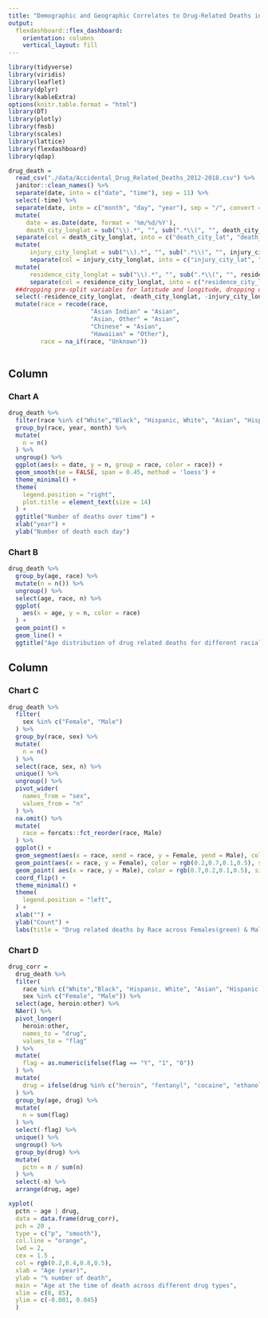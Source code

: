 ```yaml
---
title: "Demographic and Geographic Correlates to Drug-Related Deaths in Connecticut"
output: 
  flexdashboard::flex_dashboard:
    orientation: columns
    vertical_layout: fill
---
```


```r
library(tidyverse)
library(viridis)
library(leaflet)
library(dplyr)
library(kableExtra)
options(knitr.table.format = "html")
library(DT)
library(plotly)
library(fmsb)
library(scales)
library(lattice)
library(flexdashboard)
library(qdap)

```

```r
drug_death =
  read_csv("./data/Accidental_Drug_Related_Deaths_2012-2018.csv") %>%
  janitor::clean_names() %>%
  separate(date, into = c("date", "time"), sep = 11) %>%
  select(-time) %>%
  separate(date, into = c("month", "day", "year"), sep = "/", convert = TRUE, remove = FALSE) %>%
  mutate(
     date = as.Date(date, format = '%m/%d/%Y'), 
     death_city_longlat = sub("\\).*", "", sub(".*\\(", "", death_city_geo))  ) %>% 
  separate(col = death_city_longlat, into = c("death_city_lat", "death_city_long"), sep = "," ,remove = FALSE) %>%
  mutate(
      injury_city_longlat = sub("\\).*", "", sub(".*\\(", "", injury_city_geo))  ) %>% 
      separate(col = injury_city_longlat, into = c("injury_city_lat", "injury_city_long"), sep = "," ,remove = FALSE) %>%
  mutate(
      residence_city_longlat = sub("\\).*", "", sub(".*\\(", "", residence_city_geo))  ) %>% 
      separate(col = residence_city_longlat, into = c("residence_city_lat", "residence_city_long"), sep = "," ,remove = FALSE) %>%
  ##dropping pre-split variables for latitude and longitude, dropping date_type because it is uninformative for this analysis 
  select(-residence_city_longlat, -death_city_longlat, -injury_city_longlat, -residence_city_geo, -injury_city_geo, -death_city_geo, -mannerof_death, -date_type) %>%
  mutate(race = recode(race,
                       "Asian Indian" = "Asian",
                       "Asian, Other" = "Asian",
                       "Chinese" = "Asian",
                       "Hawaiian" = "Other"),
         race = na_if(race, "Unknown")) 
  
```

Column {data-width=500}
-----------------------------------------------------------------------

### Chart A

```r
drug_death %>% 
  filter(race %in% c("White","Black", "Hispanic, White", "Asian", "Hispanic, Black", "Other")) %>% 
  group_by(race, year, month) %>% 
  mutate(
    n = n()
  ) %>% 
  ungroup() %>% 
  ggplot(aes(x = date, y = n, group = race, color = race)) +
  geom_smooth(se = FALSE, span = 0.45, method = 'loess') +
  theme_minimal() +
  theme(
    legend.position = "right",
    plot.title = element_text(size = 14)
  ) +
  ggtitle("Number of deaths over time") +
  xlab("year") +
  ylab("Number of death each day")
```

### Chart B

```r
drug_death %>% 
  group_by(age, race) %>% 
  mutate(n = n()) %>% 
  ungroup() %>%
  select(age, race, n) %>% 
  ggplot(
    aes(x = age, y = n, color = race)
  ) +
  geom_point() +
  geom_line() +
  ggtitle("Age distribution of drug related deaths for different racial groups")
```

Column {data-width=500}
-----------------------------------------------------------------------

### Chart C

```r
drug_death %>% 
  filter(
    sex %in% c("Female", "Male")
  ) %>%
  group_by(race, sex) %>% 
  mutate(
    n = n()
  ) %>%
  select(race, sex, n) %>% 
  unique() %>% 
  ungroup() %>% 
  pivot_wider(
    names_from = "sex",
    values_from = "n"
  ) %>% 
  na.omit() %>% 
  mutate(
    race = forcats::fct_reorder(race, Male)
  ) %>% 
  ggplot() +
  geom_segment(aes(x = race, xend = race, y = Female, yend = Male), color = "grey") +
  geom_point(aes(x = race, y = Female), color = rgb(0.2,0.7,0.1,0.5), size = 4.5) +
  geom_point( aes(x = race, y = Male), color = rgb(0.7,0.2,0.1,0.5), size = 4.5 ) +
  coord_flip() +
  theme_minimal() +
  theme(
    legend.position = "left",
  ) +
  xlab("") +
  ylab("Count") +
  labs(title = "Drug related deaths by Race across Females(green) & Males (Red)")
```

### Chart D

```r
drug_corr = 
  drug_death %>% 
  filter(
    race %in% c("White","Black", "Hispanic, White", "Asian", "Hispanic, Black", "Other"),
    sex %in% c("Female", "Male")) %>% 
  select(age, heroin:other) %>% 
  NAer() %>% 
  pivot_longer(
    heroin:other,
    names_to = "drug",
    values_to = "flag"
  ) %>% 
  mutate(
    flag = as.numeric(ifelse(flag == "Y", "1", "0"))
  ) %>% 
  mutate(
    drug = ifelse(drug %in% c("heroin", "fentanyl", "cocaine", "ethanol", "benzodiazepine"), drug, "other")
  ) %>% 
  group_by(age, drug) %>% 
  mutate(
    n = sum(flag)
  ) %>% 
  select(-flag) %>% 
  unique() %>% 
  ungroup() %>% 
  group_by(drug) %>% 
  mutate(
    pctn = n / sum(n)
  ) %>%
  select(-n) %>% 
  arrange(drug, age)

xyplot(
  pctn ~ age | drug,
  data = data.frame(drug_corr),
  pch = 20 , 
  type = c("p", "smooth"),
  col.line = "orange",
  lwd = 2,
  cex = 1.5 , 
  col = rgb(0.2,0.4,0.8,0.5),
  xlab = "Age (year)",
  ylab = "% number of death",
  main = "Age at the time of death across different drug types",
  xlim = c(0, 85),
  ylim = c(-0.001, 0.045)
  )


```

